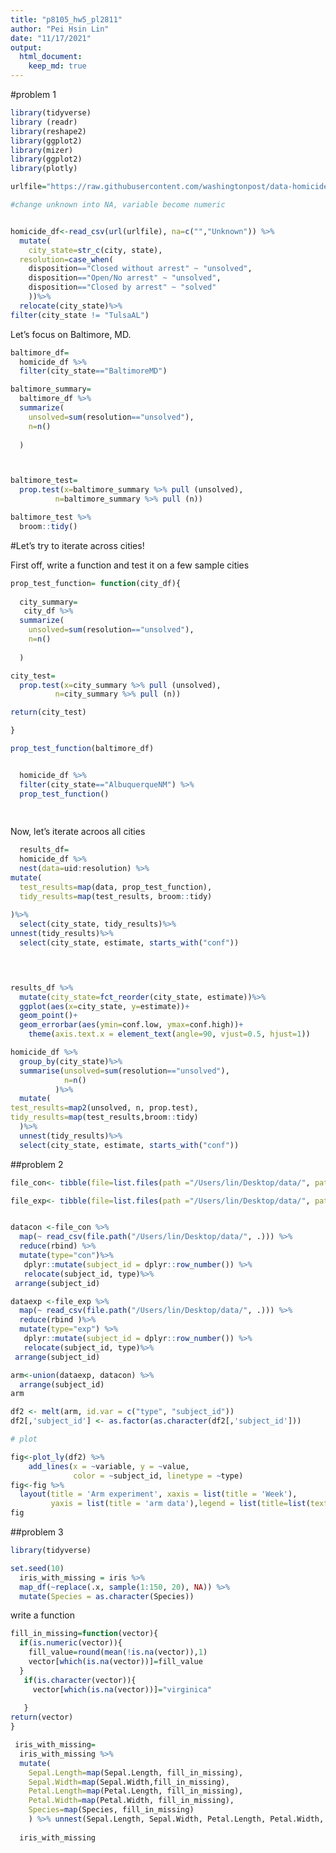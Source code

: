 ```yaml
---
title: "p8105_hw5_pl2811"
author: "Pei Hsin Lin"
date: "11/17/2021"
output: 
  html_document:
    keep_md: true
---
```

 
#problem 1 

```r
library(tidyverse)
library (readr)
library(reshape2)
library(ggplot2)
library(mizer)
library(ggplot2)
library(plotly)
```

```r

urlfile="https://raw.githubusercontent.com/washingtonpost/data-homicides/master/homicide-data.csv"

#change unknown into NA, variable become numeric


homicide_df<-read_csv(url(urlfile), na=c("","Unknown")) %>%
  mutate(
    city_state=str_c(city, state),
  resolution=case_when(
    disposition=="Closed without arrest" ~ "unsolved",
    disposition=="Open/No arrest" ~ "unsolved",
    disposition=="Closed by arrest" ~ "solved"
    ))%>%
  relocate(city_state)%>%
filter(city_state != "TulsaAL")

```

Let's focus on Baltimore, MD.
```r

baltimore_df=
  homicide_df %>%
  filter(city_state=="BaltimoreMD")

baltimore_summary=
  baltimore_df %>%
  summarize( 
    unsolved=sum(resolution=="unsolved"),
    n=n()
    
  )



baltimore_test=
  prop.test(x=baltimore_summary %>% pull (unsolved),
          n=baltimore_summary %>% pull (n))

baltimore_test %>%
  broom::tidy()

```

#Let's try to iterate across cities!

First off, write a function and test it on a few sample cities

```r
prop_test_function= function(city_df){
  
  city_summary=
   city_df %>%
  summarize( 
    unsolved=sum(resolution=="unsolved"),
    n=n()
    
  )

city_test=
  prop.test(x=city_summary %>% pull (unsolved),
          n=city_summary %>% pull (n))

return(city_test)

}

prop_test_function(baltimore_df)


  homicide_df %>%
  filter(city_state=="AlbuquerqueNM") %>%
  prop_test_function()
  
   
```

Now, let's iterate acroos all cities
```r
  results_df=
  homicide_df %>%
  nest(data=uid:resolution) %>%
mutate(
  test_results=map(data, prop_test_function),
  tidy_results=map(test_results, broom::tidy)
  
)%>%
  select(city_state, tidy_results)%>%
unnest(tidy_results)%>%
  select(city_state, estimate, starts_with("conf"))


 
```

```r
results_df %>%
  mutate(city_state=fct_reorder(city_state, estimate))%>%
  ggplot(aes(x=city_state, y=estimate))+
  geom_point()+
  geom_errorbar(aes(ymin=conf.low, ymax=conf.high))+
    theme(axis.text.x = element_text(angle=90, vjust=0.5, hjust=1))

```

```r
homicide_df %>%
  group_by(city_state)%>%
  summarise(unsolved=sum(resolution=="unsolved"),
            n=n()
          )%>%
  mutate(
test_results=map2(unsolved, n, prop.test),
tidy_results=map(test_results,broom::tidy)
  )%>%
  unnest(tidy_results)%>%
  select(city_state, estimate, starts_with("conf"))
```

##problem 2

```r

file_con<- tibble(file=list.files(path ="/Users/lin/Desktop/data/", pattern = "*con*"))

file_exp<- tibble(file=list.files(path ="/Users/lin/Desktop/data/", pattern = "*exp*"))  


datacon <-file_con %>%
  map(~ read_csv(file.path("/Users/lin/Desktop/data/", .))) %>% 
  reduce(rbind) %>% 
  mutate(type="con")%>%
   dplyr::mutate(subject_id = dplyr::row_number()) %>%
   relocate(subject_id, type)%>% 
 arrange(subject_id)

dataexp <-file_exp %>%
  map(~ read_csv(file.path("/Users/lin/Desktop/data/", .))) %>% 
  reduce(rbind )%>% 
  mutate(type="exp") %>%
   dplyr::mutate(subject_id = dplyr::row_number()) %>%
   relocate(subject_id, type)%>% 
 arrange(subject_id)

arm<-union(dataexp, datacon) %>% 
  arrange(subject_id)
arm

df2 <- melt(arm, id.var = c("type", "subject_id")) 
df2[,'subject_id'] <- as.factor(as.character(df2[,'subject_id']))

# plot

fig<-plot_ly(df2) %>% 
    add_lines(x = ~variable, y = ~value, 
              color = ~subject_id, linetype = ~type)
fig<-fig %>%
  layout(title = 'Arm experiment', xaxis = list(title = 'Week'), 
         yaxis = list(title = 'arm data'),legend = list(title=list(text='control and experimental <br> of observations')))
fig

```

##problem 3
```r
library(tidyverse)

set.seed(10)
  iris_with_missing = iris %>% 
  map_df(~replace(.x, sample(1:150, 20), NA)) %>%
  mutate(Species = as.character(Species))
```

write a function

```r
fill_in_missing=function(vector){
  if(is.numeric(vector)){
    fill_value=round(mean(!is.na(vector)),1)
    vector[which(is.na(vector))]=fill_value
  }
   if(is.character(vector)){
     vector[which(is.na(vector))]="virginica"
     
   }
return(vector)
}

 iris_with_missing=
  iris_with_missing %>%
  mutate(
    Sepal.Length=map(Sepal.Length, fill_in_missing),
    Sepal.Width=map(Sepal.Width,fill_in_missing),
    Petal.Length=map(Petal.Length, fill_in_missing),
    Petal.Width=map(Petal.Width, fill_in_missing),
    Species=map(Species, fill_in_missing)
    ) %>% unnest(Sepal.Length, Sepal.Width, Petal.Length, Petal.Width, Species)
 
  iris_with_missing
```
